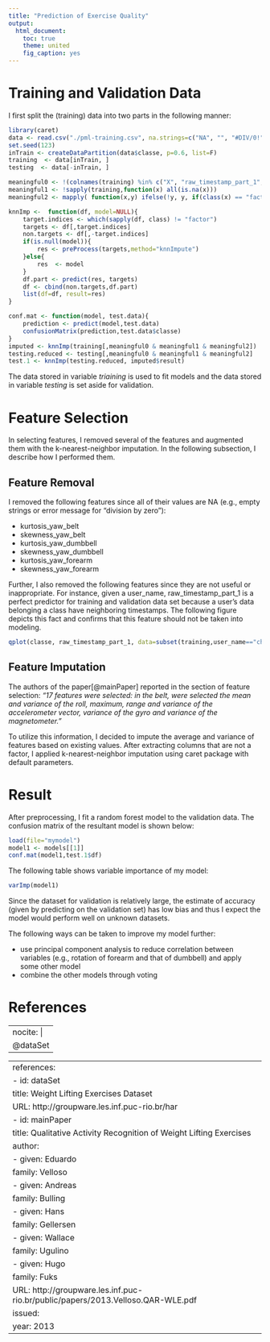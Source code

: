 ```yaml
---
title: "Prediction of Exercise Quality"
output:
  html_document:
    toc: true
    theme: united
    fig_caption: yes
---
```


# Training and Validation Data

I first split the (training) data into two parts in the following manner:

```r
library(caret)
data <- read.csv("./pml-training.csv", na.strings=c("NA", "", "#DIV/0!"))
set.seed(123)
inTrain <- createDataPartition(data$classe, p=0.6, list=F)
training  <- data[inTrain, ]
testing  <- data[-inTrain, ]
```

```r
meaningful0 <- !(colnames(training) %in% c("X", "raw_timestamp_part_1", "raw_timestamp_part_2", "cvtd_timestamp", "num_window"))
meaningful1 <- !sapply(training,function(x) all(is.na(x)))
meaningful2 <- mapply( function(x,y) ifelse(!y, y, if(class(x) == "factor")  TRUE else var(x,na.rm=T) >abs(max(x, na.rm=T)) * 1e-10), training, meaningful0 & meaningful1)

knnImp <-  function(df, model=NULL){
    target.indices <- which(sapply(df, class) != "factor")
    targets <- df[,target.indices]
    non.targets <- df[,-target.indices]
    if(is.null(model)){
        res <- preProcess(targets,method="knnImpute")
    }else{
        res  <- model
    }
    df.part <- predict(res, targets)
    df <- cbind(non.targets,df.part)
    list(df=df, result=res)
}

conf.mat <- function(model, test.data){
    prediction <- predict(model,test.data)
    confusionMatrix(prediction,test.data$classe)
}
imputed <- knnImp(training[,meaningful0 & meaningful1 & meaningful2])
testing.reduced <- testing[,meaningful0 & meaningful1 & meaningful2]
test.1 <- knnImp(testing.reduced, imputed$result)
```

The data stored in variable _triaining_ is used to fit models and
the data stored in variable _testing_ is set aside for validation.

# Feature Selection

In selecting features, I removed several of the features and augmented them with the k-nearest-neighbor imputation. In the following subsection, I describe how I performed them.

Feature Removal
---------------

I removed the following features since all of their values are NA (e.g., empty strings or error message for "division by zero"):

- kurtosis_yaw_belt
- skewness_yaw_belt
- kurtosis_yaw_dumbbell
- skewness_yaw_dumbbell
- kurtosis_yaw_forearm
- skewness_yaw_forearm

Further, I also removed the following features since they are not useful or inappropriate.
For instance, given a user_name, raw_timestamp_part_1 is a perfect predictor for training and validation data set because a user's data belonging a class have neighboring timestamps.
The following figure depicts this fact and confirms that this feature should not be taken into modeling.

```r
qplot(classe, raw_timestamp_part_1, data=subset(training,user_name=="charles"), colour=classe)+theme_bw()
```

Feature Imputation
------------------

The authors of the paper[@mainPaper] reported in the section of feature selection: _"17 features were selected:
in the belt, were selected the mean and variance of the roll,
maximum, range and variance of the accelerometer vector,
variance of the gyro and variance of the magnetometer."_

To utilize this information, I decided to impute the average and variance of features based on existing values. After extracting columns that are not a factor, I applied k-nearest-neighbor imputation using caret package with default parameters.


# Result

After preprocessing, I fit a random forest model to the validation data.
The confusion matrix of the resultant model is shown below:

```r
load(file="mymodel")
model1 <- models[[1]]
conf.mat(model1,test.1$df)
```

The following table shows variable importance of my model:

```r
varImp(model1)
```

Since the dataset for validation is relatively large, the estimate of accuracy (given by predicting on the validation set) has low bias and thus I expect the model would perform well on unknown datasets.

The following ways can be taken to improve my model further:

- use principal component analysis to reduce correlation between variables (e.g., rotation of forearm and that of dumbbell) and apply some other model
- combine the other models through voting

# References

---
nocite: |
  @dataSet
---

---
references:
  - id: dataSet
    title: Weight Lifting Exercises Dataset
    URL: http://groupware.les.inf.puc-rio.br/har
  - id: mainPaper
    title: Qualitative Activity Recognition of Weight Lifting Exercises
    author:
      - given: Eduardo
        family: Velloso
      - given: Andreas
        family: Bulling
      - given: Hans
        family: Gellersen
      - given: Wallace
        family: Ugulino
      - given: Hugo
        family: Fuks
    URL: http://groupware.les.inf.puc-rio.br/public/papers/2013.Velloso.QAR-WLE.pdf
    issued:
      year: 2013
---

